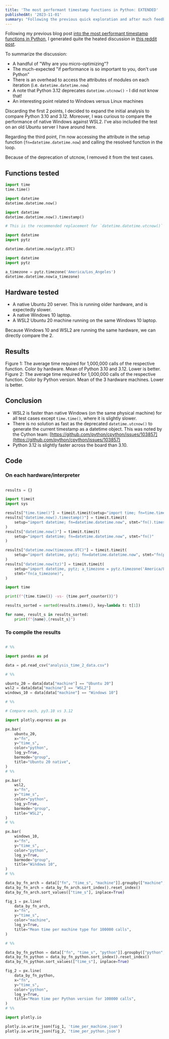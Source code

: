 ```yaml
---
title: 'The most performant timestamp functions in Python: EXTENDED'
publishedAt: '2023-11-01'
summary: "Following the previous quick exploration and after much feedback, I'm extending the timestamp performance across Python versions and machine types."
---
```


Following my previous blog post [into the most performant timestamp functions in
Python](/blog/most-performant-timestamp-functions-python), I generated quite the heated
discussion in [this reddit
post](https://www.reddit.com/r/Python/comments/17eryl6/til_that_datetimeutcnow_is_faster_than_datetimenow/).

To summarize the discussion:

- A handful of "Why are you micro-optimizing"?
- The much-expected "if performance is so important to you, don't use Python"
- There is an overhead to access the attributes of modules on each iteration (i.e. `datetime.datetime.now`)
- A note that Python 3.12 deprecates `datetime.utcnow()` - I did not know that!
- An interesting point related to Windows versus Linux machines

Discarding the first 2 points, I decided to expand the initial analysis to compare
Python 3.10 and 3.12. Moreover, I was curious to compare the performance of native Windows
against WSL2. I've also included the test on an old Ubuntu server I have around here.

Regarding the third point, I'm now accessing the attribute in the setup function
(`fn=datetime.datetime.now`) and calling the resolved function in the loop.

Because of the deprecation of utcnow, I removed it from the test cases.

<SubscribeCTA />

## Functions tested

```python
import time
time.time()
```

```python
import datetime
datetime.datetime.now()
```

```python
import datetime
datetime.datetime.now().timestamp()
```

```python
# This is the recommended replacement for `datetime.datetime.utcnow()`

import datetime
import pytz

datetime.datetime.now(pytz.UTC)
```

```python
import datetime
import pytz

a_timezone = pytz.timezone('America/Los_Angeles')
datetime.datetime.now(a_timezone)
```

## Hardware tested

- A native Ubuntu 20 server. This is running older hardware, and is expectedly slower.
- A native Windows 10 laptop.
- A WSL2 Ubuntu 20 machine running on the same Windows 10 laptop.

Because Windows 10 and WSL2 are running the same hardware, we can directly compare the 2.

## Results

<StaticPlotlyChart filepath="timestamp-functions-2/time_per_machine.json">
  Figure 1: The average time required for 1,000,000 calls of the respective
  function. Color by hardware. Mean of Python 3.10 and 3.12. Lower is better.
</StaticPlotlyChart>

<StaticPlotlyChart filepath="timestamp-functions-2/time_per_python.json">
  Figure 2: The average time required for 1,000,000 calls of the respective
  function. Color by Python version. Mean of the 3 hardware machines. Lower is
  better.
</StaticPlotlyChart>

## Conclusion

- WSL2 is faster than native Windows (on the same physical machine) for all test cases
  except `time.time()`, where it is slightly slower.
- There is no solution as fast as the deprecated `datetime.utcnow()` to generate the
  current timestamp as a datetime object. This was noted by the Cython team:
  [https://github.com/python/cpython/issues/103857](https://github.com/python/cpython/issues/103857)
- Python 3.12 is slightly faster across the board than 3.10.

## Code

### On each hardware/interpreter

```python

results = {}

import timeit
import sys

results["time.time()"] = timeit.timeit(setup="import time; fn=time.time", stmt="fn()")
results["datetime.now().timestamp()"] = timeit.timeit(
    setup="import datetime; fn=datetime.datetime.now", stmt="fn().timestamp()"
)
results["datetime.now()"] = timeit.timeit(
    setup="import datetime; fn=datetime.datetime.now", stmt="fn()"
)

results["datetime.now(timezone.UTC)"] = timeit.timeit(
    setup="import datetime, pytz; fn=datetime.datetime.now", stmt="fn(pytz.UTC)"
)
results["datetime.now(tz)"] = timeit.timeit(
    setup="import datetime, pytz; a_timezone = pytz.timezone('America/Los_Angeles'); fn=datetime.datetime.now",
    stmt="fn(a_timezone)",
)

import time

print(f"{time.time()} -vs- {time.perf_counter()}")

results_sorted = sorted(results.items(), key=lambda t: t[1])

for name, result_s in results_sorted:
    print(f"{name},{result_s}")


```

### To compile the results

```python

# %%

import pandas as pd

data = pd.read_csv("analysis_time_2_data.csv")

# %%

ubuntu_20 = data[data["machine"] == "Ubuntu 20"]
wsl2 = data[data["machine"] == "WSL2"]
windows_10 = data[data["machine"] == "Windows 10"]

# %%

# Compare each, py3.10 vs 3.12

import plotly.express as px

px.bar(
    ubuntu_20,
    x="fn",
    y="time_s",
    color="python",
    log_y=True,
    barmode="group",
    title="Ubuntu 20 native",
)
# %%

px.bar(
    wsl2,
    x="fn",
    y="time_s",
    color="python",
    log_y=True,
    barmode="group",
    title="WSL2",
)
# %%

px.bar(
    windows_10,
    x="fn",
    y="time_s",
    color="python",
    log_y=True,
    barmode="group",
    title="Windows 10",
)
# %%

data_by_fn_arch = data[["fn", "time_s", "machine"]].groupby(["machine", "fn"]).mean()
data_by_fn_arch = data_by_fn_arch.sort_index().reset_index()
data_by_fn_arch.sort_values(["time_s"], inplace=True)

fig_1 = px.line(
    data_by_fn_arch,
    x="fn",
    y="time_s",
    color="machine",
    log_y=True,
    title="Mean time per machine type for 100000 calls",
)

# %%

data_by_fn_python = data[["fn", "time_s", "python"]].groupby(["python", "fn"]).mean()
data_by_fn_python = data_by_fn_python.sort_index().reset_index()
data_by_fn_python.sort_values(["time_s"], inplace=True)

fig_2 = px.line(
    data_by_fn_python,
    x="fn",
    y="time_s",
    color="python",
    log_y=True,
    title="Mean time per Python version for 100000 calls",
)
# %%

import plotly.io

plotly.io.write_json(fig_1, 'time_per_machine.json')
plotly.io.write_json(fig_2, 'time_per_python.json')

```
